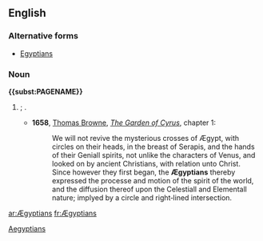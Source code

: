==English==

===Alternative forms===
*[[Egyptians]] {{qualifier|standard spelling}}

===Noun===
'''{{<includeonly>subst:</includeonly>PAGENAME}}'''

# {{archaic spelling of|{{l|en|Egyptians}}|nodot=t}}; {{plural of|{{l|en|Ægyptian}}|nocap=t}}.
#* '''1658''', [[w:Thomas Browne|Thomas Browne]], ''[[s:The Garden of Cyrus|The Garden of Cyrus]]'', chapter 1:
#*: We will not revive the mysterious crosses of Ægypt, with circles on their heads, in the breast of Serapis, and the hands of their Geniall spirits, not unlike the characters of Venus, and looked on by ancient Christians, with relation unto Christ. Since however they first began, the '''Ægyptians''' thereby expressed the processe and motion of the spirit of the world, and the diffusion thereof upon the Celestiall and Elementall nature; implyed by a circle and right‐lined intersection.

[[Category:English terms spelled with Æ|Aegyptians]]

[[ar:Ægyptians]]
[[fr:Ægyptians]]